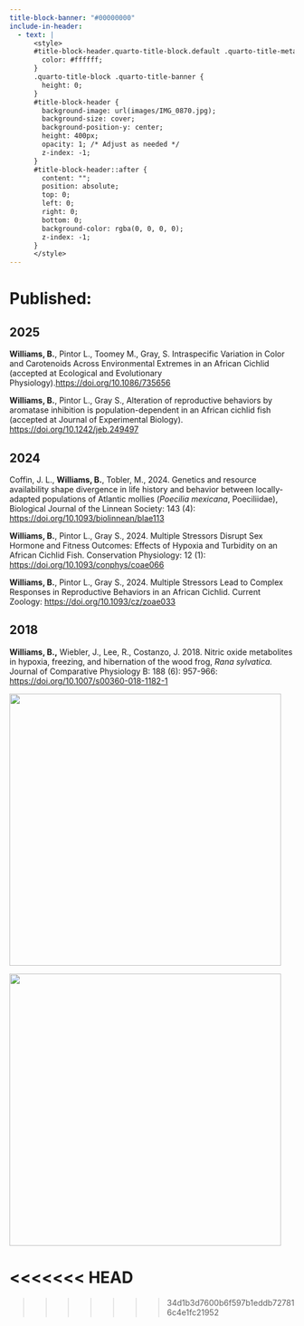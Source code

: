 ```yaml
---
title-block-banner: "#00000000"
include-in-header:
  - text: |
      <style>
      #title-block-header.quarto-title-block.default .quarto-title-meta {
        color: #ffffff;
      }
      .quarto-title-block .quarto-title-banner {
        height: 0;
      }
      #title-block-header {
        background-image: url(images/IMG_0870.jpg);
        background-size: cover;
        background-position-y: center;
        height: 400px;
        opacity: 1; /* Adjust as needed */
        z-index: -1;
      }
      #title-block-header::after {
        content: "";
        position: absolute;
        top: 0;
        left: 0;
        right: 0;
        bottom: 0;
        background-color: rgba(0, 0, 0, 0); 
        z-index: -1;
      }
      </style>
---
```


# **Published:**

## 2025

**Williams, B.**, Pintor L., Toomey M., Gray, S. Intraspecific Variation in Color and Carotenoids Across Environmental Extremes in an African Cichlid (accepted at Ecological and Evolutionary Physiology).<https://doi.org/10.1086/735656>

**Williams, B.**, Pintor L., Gray S., Alteration of reproductive behaviors by aromatase inhibition is population-dependent in an African cichlid fish (accepted at Journal of Experimental Biology). <https://doi.org/10.1242/jeb.249497>

## 2024

Coffin, J. L., **Williams, B.**, Tobler, M., 2024. Genetics and resource availability shape divergence in life history and behavior between locally-adapted populations of Atlantic mollies (*Poecilia mexicana*, Poeciliidae), Biological Journal of the Linnean Society: 143 (4): <https://doi.org/10.1093/biolinnean/blae113>

**Williams, B.**, Pintor L., Gray S., 2024. Multiple Stressors Disrupt Sex Hormone and Fitness Outcomes: Effects of Hypoxia and Turbidity on an African Cichlid Fish. Conservation Physiology: 12 (1): <https://doi.org/10.1093/conphys/coae066>

**Williams, B.**, Pintor L., Gray S., 2024. Multiple Stressors Lead to Complex Responses in Reproductive Behaviors in an African Cichlid. Current Zoology: <https://doi.org/10.1093/cz/zoae033>

## 2018

**Williams, B.,** Wiebler, J., Lee, R., Costanzo, J. 2018. Nitric oxide metabolites in hypoxia, freezing, and hibernation of the wood frog, *Rana sylvatica.* Journal of Comparative Physiology B: 188 (6): 957-966: <https://doi.org/10.1007/s00360-018-1182-1>

::: {layout-ncol="2"}
![](images/monkey.JPG){width="5in"}

![](images/IMG_9223.JPG){width="5in"}
:::
<<<<<<< HEAD
=======

>>>>>>> 34d1b3d7600b6f597b1eddb727816c4e1fc21952
